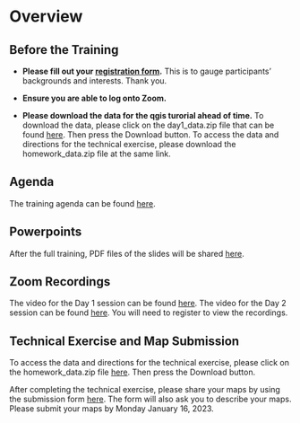 # Overview

## Before the Training {-}

* **Please fill out your [registration form](https://forms.gle/fmvJq8oQ7oGur1hn6){target="_blank"}.** This is to gauge participants' backgrounds and interests. Thank you.

* **Ensure you are able to log onto Zoom.** 

* **Please download the data for the qgis turorial ahead of time.** To download the data, please click on the day1_data.zip file that can be found [here](https://github.com/WoodwellRisk/KILA_ToT/tree/main/data){target="_blank"}. Then press the Download button. To access the data and directions for the technical exercise, please download the homework_data.zip file at the same link. 


## Agenda {-}

The training agenda can be found [here](https://github.com/WoodwellRisk/KILA_ToT/blob/main/course_materials/KILA_Climate_Risk_Agenda.pdf){target="_blank"}.


## Powerpoints {-}
After the full training, PDF files of the slides will be shared [here](https://github.com/WoodwellRisk/KILA_ToT/tree/main/course_materials){target="_blank"}.


## Zoom Recordings {-}
The video for the Day 1 session can be found [here](https://woodwellclimate-org.zoom.us/rec/share/WfwCTcTo0PYk82_ZAJ3mIESfidIAb0xdSJ0MTjMURhOVqsEW1-MTXgoEHJOOX2ex.TUCQPe1C8NvuhnAi){target="_blank"}. 
The video for the Day 2 session can be found [here](https://woodwellclimate-org.zoom.us/rec/share/m5CBXt7Rdpw4jB-ZaxOEhF170J_kr3ihGFnHY4L34BwUAWkp3agKYQYpgz4xQRsM._xAztKUczPf13CgK){target="_blank"}. 
You will need to register to view the recordings. 


## Technical Exercise and Map Submission {-}
To access the data and directions for the technical exercise, please click on the homework_data.zip file [here](https://github.com/WoodwellRisk/KILA_ToT/tree/main/data){target="_blank"}. Then press the Download button. 

After completing the technical exercise, please share your maps by using the submission form [here](https://forms.gle/RhcuKB4Wg7jBVgnG7){target="_blank"}. The form will also ask you to describe your maps. Please submit your maps by Monday January 16, 2023.
